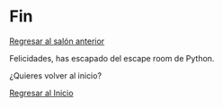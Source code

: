 # Fin

<a href="2.html" class="btn btn-info">Regresar al salón anterior</a>

Felicidades, has escapado del escape room de Python.

¿Quieres volver al inicio? 

<a href="../index.html" class="btn btn-info">Regresar al Inicio</a>

